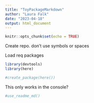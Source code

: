 ```yaml
---
title: "ToyPackageMarkdown"
author: "Laura Falk"
date: "2023-04-18"
output: html_document
---
```


```r
knitr::opts_chunk$set(echo = TRUE)
```

Create repo. don't use symbols or spaces

Load req packages
```r
library(devtools)
library(here)
```

```r
#create_package(here())
```

This only works in the console?
```r
#use_readme_md()
```

